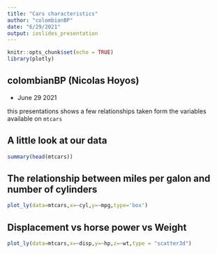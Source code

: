 ---
title: "Cars characteristics"
author: "colombianBP"
date: "6/29/2021"
output: ioslides_presentation
---

```{r setup, include=FALSE, message=FALSE,warning=FALSE}
knitr::opts_chunk$set(echo = TRUE)
library(plotly)
```

## colombianBP (Nicolas Hoyos)
- June 29 2021

this presentations shows a few relationships taken form the variables available on `mtcars`


## A little look at our data

```{r echo = TRUE}
summary(head(mtcars))
```

## The relationship between miles per galon and number of cylinders

```{r echo=FALSE,message=FALSE,warning=FALSE}
plot_ly(data=mtcars,x=~cyl,y=~mpg,type='box')
```

## Displacement vs horse power vs Weight

```{r echo=FALSE,message=FALSE,warning=FALSE}
plot_ly(data=mtcars,x=~disp,y=~hp,z=~wt,type = "scatter3d")

```